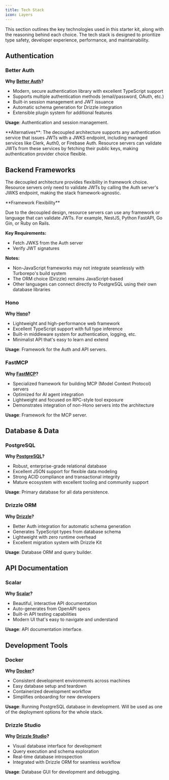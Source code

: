 ```yaml
---
title: Tech Stack
icon: Layers
---
```


This section outlines the key technologies used in this starter kit, along with the reasoning behind each choice. The tech stack is designed to prioritize type safety, developer experience, performance, and maintainability.

## Authentication

### Better Auth

**Why [Better Auth](https://www.better-auth.com/)?**
- Modern, secure authentication library with excellent TypeScript support
- Supports multiple authentication methods (email/password, OAuth, etc.)
- Built-in session management and JWT issuance
- Automatic schema generation for Drizzle integration
- Extensible plugin system for additional features

**Usage**: Authentication and session management.

<Callout type="tip">
**Alternatives**: The decoupled architecture supports any authentication service that issues JWTs with a JWKS endpoint, including managed services like Clerk, Auth0, or Firebase Auth. Resource servers can validate JWTs from these services by fetching their public keys, making authentication provider choice flexible.
</Callout>

## Backend Frameworks

The decoupled architecture provides flexibility in framework choice. Resource servers only need to validate JWTs by calling the Auth server's JWKS endpoint, making the stack framework-agnostic.

<Callout type="info">
**Framework Flexibility**

Due to the decoupled design, resource servers can use any framework or language that can validate JWTs. For example, NestJS, Python FastAPI, Go Gin, or Ruby on Rails.

**Key Requirements:**
- Fetch JWKS from the Auth server
- Verify JWT signatures

**Notes:**
- Non-JavaScript frameworks may not integrate seamlessly with Turborepo's build system
- The ORM choice (Drizzle) remains JavaScript-based
- Other languages can connect directly to PostgreSQL using their own database libraries
</Callout>

### Hono

**Why [Hono](https://hono.dev/)?**
- Lightweight and high-performance web framework
- Excellent TypeScript support with full type inference
- Built-in middleware system for authentication, logging, etc.
- Minimalist API that's easy to learn and extend

**Usage**: Framework for the Auth and API servers.

### FastMCP

**Why [FastMCP](https://fastmcp.com/)?**
- Specialized framework for building MCP (Model Context Protocol) servers
- Optimized for AI agent integration
- Lightweight and focused on RPC-style tool exposure
- Demonstrates integration of non-Hono servers into the architecture

**Usage**: Framework for the MCP server.

## Database & Data

### PostgreSQL

**Why [PostgreSQL](https://postgresql.org/)?**
- Robust, enterprise-grade relational database
- Excellent JSON support for flexible data modeling
- Strong ACID compliance and transactional integrity
- Mature ecosystem with excellent tooling and community support

**Usage**: Primary database for all data persistence.

### Drizzle ORM

**Why [Drizzle](https://drizzle.team/)?**
- Better Auth integration for automatic schema generation
- Generates TypeScript types from database schema
- Lightweight with zero runtime overhead
- Excellent migration system with Drizzle Kit

**Usage**: Database ORM and query builder.

## API Documentation

### Scalar

**Why [Scalar](https://scalar.com/)?**
- Beautiful, interactive API documentation
- Auto-generates from OpenAPI specs
- Built-in API testing capabilities
- Modern UI that's easy to navigate and understand

**Usage**: API documentation interface.

## Development Tools

### Docker

**Why [Docker](https://docker.com/)?**
- Consistent development environments across machines
- Easy database setup and teardown
- Containerized development workflow
- Simplifies onboarding for new developers

**Usage**: Running PostgreSQL database in development. Will be used as one of the deployment options for the whole stack.

### Drizzle Studio

**Why [Drizzle Studio](https://drizzle.studio/)?**
- Visual database interface for development
- Query execution and schema exploration
- Real-time database introspection
- Integrated with Drizzle ORM for seamless workflow

**Usage**: Database GUI for development and debugging.
